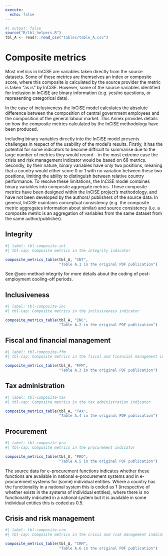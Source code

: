 ```yaml
---
execute:
  echo: false
---
```


```r
#| output: false
source("R/tbl_helpers.R")
tbl_A <- readr::read_csv("tables/table_A.csv")

```

# Composite metrics {#sec-composite-metrics}

Most metrics in InCiSE are variables taken directly from the source datasets.
Some of these metrics are themselves an index or composite score, where this
composite is calculated by the source provider the metric is taken "as is" by
InCiSE. However, some of the source variables identified for inclusion in
InCiSE are binary information (e.g. yes/no questions, or representing
categorical data). 

In the case of inclusiveness the InCiSE model calculates the absolute
difference between the composition of central government employees and the
composition of the general labour market. This Annex provides details on how
the composite metrics calculated by the InCiSE methodology have been produced. 

Including binary variables directly into the InCiSE model presents challenges
in respect of the usability of the model's results. Firstly, it has the
potential for some indicators to become difficult to summarise due to the
large number of metrics they would record – in the most extreme case the
crisis and risk management indicator would be based on 68 metrics. Secondly,
by their nature, binary variables have only two positions, meaning that a
country would either score 0 or 1 with no variation between these two
positions, limiting the ability to distinguish between relative country
performance. To resolve these limitations, the InCiSE model combines binary
variables into composite aggregate metrics. These composite metrics have been
designed within the InCiSE project's methodology, and have not been developed
by the authors/ publishers of the source data. In general, InCiSE maintains
conceptual consistency (e.g. the composite metric aggregates information about
similar) and source consistency (i.e. a composite metric is an aggregation of
variables from the same dataset from the same author/publisher). 

## Integrity {#sec-composite-integrity}

```r
#| label: tbl-composite-int
#| tbl-cap: Composite metrics in the integrity indicator

composite_metrics_table(tbl_A, "INT",
                        "Table A.1 in the original PDF publication")
```

See @sec-method-integrity for more details about the coding of post-employment
cooling-off periods.

## Inclusiveness  {#sec-composite-inclusiveness}

```r
#| label: tbl-composite-inc
#| tbl-cap: Composite metrics in the inclusiveness indicator

composite_metrics_table(tbl_A, "INC",
                        "Table A.2 in the original PDF publication")
```

## Fiscal and financial management  {#sec-composite-ffm}

```r
#| label: tbl-composite-ffm
#| tbl-cap: Composite metrics in the fiscal and financial management indicator

composite_metrics_table(tbl_A, "FFM",
                        "Table A.3 in the original PDF publication")
```

## Tax administration {#sec-composite-tax}

```r
#| label: tbl-composite-tax
#| tbl-cap: Composite metrics in the tax administration indicator

composite_metrics_table(tbl_A, "TAX",
                        "Table A.4 in the original PDF publication") 
```

## Procurement {#sec-composite-procurement}

```r
#| label: tbl-composite-pro
#| tbl-cap: Composite metrics in the procurement indicator

composite_metrics_table(tbl_A, "PRO",
                        "Table A.5 in the original PDF publication")
```

The source data for e-procurement functions indicates whether these functions
are available in national e-procurement systems and in e-procurement systems
for (some) individual entities. Where a country has the functionality in a
national system this is coded as 1 (irrespective of whether exists in the
systems of individual entities), where there is no functionality indicated in
a national system but it is available in some individual entities this is coded
as 0.5.

## Crisis and risk management {#sec-composite-crm}

```r
#| label: tbl-composite-crm
#| tbl-cap: Composite metrics in the crisis and risk management indicator

composite_metrics_table(tbl_A, "CRM",
                        "Table A.6 in the original PDF publication")
```

